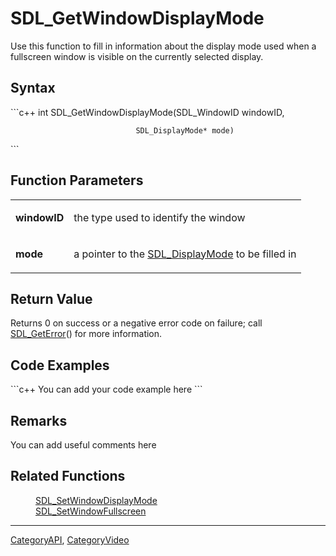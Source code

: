 <!-- pragma section-numbers off -->
<!-- pragma disable-camelcase -->

= SDL_GetWindowDisplayMode =
Use this function to fill in information about the display mode used when a fullscreen window is visible on the currently selected display.


== Syntax ==
```c++
int SDL_GetWindowDisplayMode(SDL_WindowID     windowID,
                             SDL_DisplayMode* mode)
```

== Function Parameters ==
{|
|'''windowID'''
|the type used to identify the window
|-
|'''mode'''
|a pointer to the [[SDL_DisplayMode]] to be filled in
|}

== Return Value ==
Returns 0 on success or a negative error code on failure; call [[SDL_GetError]]() for more information.

== Code Examples ==
```c++
You can add your code example here
```

== Remarks ==
You can add useful comments here

== Related Functions ==
:[[SDL_SetWindowDisplayMode]]
:[[SDL_SetWindowFullscreen]]

----
[[CategoryAPI]], [[CategoryVideo]]
